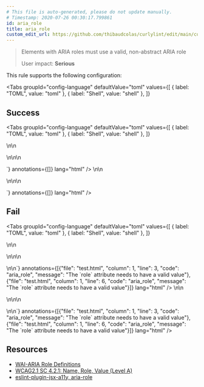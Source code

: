 ```yaml
---
# This file is auto-generated, please do not update manually.
# Timestamp: 2020-07-26 00:30:17.799861
id: aria_role
title: aria_role
custom_edit_url: https://github.com/thibaudcolas/curlylint/edit/main/curlylint/rules/aria_role/aria_role.py
---
```



> Elements with ARIA roles must use a valid, non-abstract ARIA role
>
> User impact: **Serious**

This rule supports the following configuration:

<Tabs
  groupId="config-language"
  defaultValue="toml"
  values={[
    { label: "TOML", value: "toml" },
    { label: "Shell", value: "shell" },
  ]}
>
  <TabItem value="toml">
    <CodeSnippet
      snippet={`# All role attributes must be valid.\naria_role = true\n# All role attributes must match the provided list\naria_role = [ "search", "presentation", "alert",]`}
      annotations={[]}
      lang="toml"
    />
  </TabItem>
  <TabItem value="shell">
    <CodeSnippet
      snippet={`# All role attributes must be valid.\ncurlylint --rule 'aria_role: true' .\n# All role attributes must match the provided list\ncurlylint --rule 'aria_role: ["search", "presentation", "alert"]' .`}
      annotations={[]}
      lang="shell"
    />
  </TabItem>
</Tabs>

## Success

<Tabs
  groupId="config-language"
  defaultValue="toml"
  values={[
    { label: "TOML", value: "toml" },
    { label: "Shell", value: "shell" },
  ]}
>
  <TabItem value="toml">
    <CodeSnippet
      snippet={`<!-- Good: Valid role provided -->\n<!-- aria_role = true -->\n<form role="search"></form>\n<!-- Good: Role matches provided options -->\n<!-- aria_role = [ "table", "search", "presentation",] -->\n<form role="search"></form>`}
      annotations={[]}
      lang="html"
    />
  </TabItem>
  <TabItem value="shell">
    <CodeSnippet
      snippet={`<!-- Good: Valid role provided -->\n<!-- curlylint --rule 'aria_role: true' . -->\n<form role="search"></form>\n<!-- Good: Role matches provided options -->\n<!-- curlylint --rule 'aria_role: ["table", "search", "presentation"]' . -->\n<form role="search"></form>`}
      annotations={[]}
      lang="html"
    />
  </TabItem>
</Tabs>

## Fail

<Tabs
  groupId="config-language"
  defaultValue="toml"
  values={[
    { label: "TOML", value: "toml" },
    { label: "Shell", value: "shell" },
  ]}
>
  <TabItem value="toml">
    <CodeSnippet
      snippet={`<!-- Bad: Invalid role -->\n<!-- aria_role = true -->\n<form role="potato"></form>\n<!-- Bad: Role does not match provided options -->\n<!-- aria_role = [ "table", "alert", "presentation",] -->\n<form role="search"></form>\n\n`}
      annotations={[{"file": "test.html", "column": 1, "line": 3, "code": "aria_role", "message": "The `role` attribute needs to have a valid value"}, {"file": "test.html", "column": 1, "line": 6, "code": "aria_role", "message": "The `role` attribute needs to have a valid value"}]}
      lang="html"
    />
  </TabItem>
  <TabItem value="shell">
    <CodeSnippet
      snippet={`<!-- Bad: Invalid role -->\n<!-- curlylint --rule 'aria_role: true' . -->\n<form role="potato"></form>\n<!-- Bad: Role does not match provided options -->\n<!-- curlylint --rule 'aria_role: ["table", "alert", "presentation"]' . -->\n<form role="search"></form>\n\n`}
      annotations={[{"file": "test.html", "column": 1, "line": 3, "code": "aria_role", "message": "The `role` attribute needs to have a valid value"}, {"file": "test.html", "column": 1, "line": 6, "code": "aria_role", "message": "The `role` attribute needs to have a valid value"}]}
      lang="html"
    />
  </TabItem>
</Tabs>

## Resources

- [WAI-ARIA Role Definitions](https://www.w3.org/TR/wai-aria/#role_definitions)
- [WCAG2.1 SC 4.2.1: Name, Role, Value (Level A)](https://www.w3.org/WAI/WCAG21/Understanding/name-role-value)
- [eslint-plugin-jsx-a11y, aria-role](https://github.com/evcohen/eslint-plugin-jsx-a11y/blob/master/docs/rules/aria-role.md)
